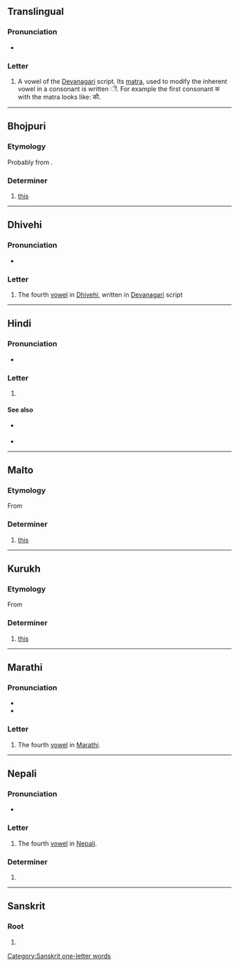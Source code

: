 {{also|-ई}}
{{character info}}
==Translingual==

===Pronunciation===
* {{IPA|mul|/iː/}}

===Letter===
{{mul-Deva|ī}}

# A vowel of the [[Devanagari]] script. Its [[matra]], used to modify the inherent vowel in a consonant is written &#x0940;. For example the first consonant क with the matra looks like: की.

----

==Bhojpuri==

===Etymology===
Probably from {{bor|bho|kru|ई|t=this}}.

===Determiner===
{{head|bho|determiner}}

# [[this]]
#: {{ux|bho|'''ई''' पानी|'''this''' water}}

----

==Dhivehi==

===Pronunciation===
* {{IPA|dv|[iː]}}

===Letter===
{{head|dv|letter|tr=ī}}

# The fourth [[vowel]] in [[Dhivehi]], written in [[Devanagari]] script

----

==Hindi==

===Pronunciation===
* {{IPA|hi|/iː/|/i/|[iː]}}

===Letter===
{{head|hi|letter}}

# {{n-g|the fourth [[vowel]] in [[Hindi]]}}

====See also====
* {{sense|matra}} {{l|hi|ी}}
* {{list:Devanagari script letters/hi}}

----

==Malto==

===Etymology===
From {{inh|kmj|dra-pro|*iH|t=this}}

===Determiner===
{{head|kmj|determiner|tr=ī}}

# [[this]]

----

==Kurukh==

===Etymology===
From {{inh|kru|dra-pro|*iH|t=this}}

===Determiner===
{{head|kru|determiner|tr=ī}}

# [[this]]

----

==Marathi==

===Pronunciation===
* {{IPA|mr|/iː/}}
* {{audio|mr|LL-Q1571 (mar)-नंदिनी रानडे-ई.wav|Audio}}

===Letter===
{{head|mr|letter}}

# The fourth [[vowel]] in [[Marathi]].

----

==Nepali==

===Pronunciation===
* {{ne-IPA}}

===Letter===
{{head|ne|letter}}

# The fourth [[vowel]] in [[Nepali]].

===Determiner===
{{ne-det}}

# {{alt form|ne|यी}}

----

==Sanskrit==

===Root===
{{head|sa|root}}

# {{alternative form of|sa|इ}}

[[Category:Sanskrit one-letter words]]